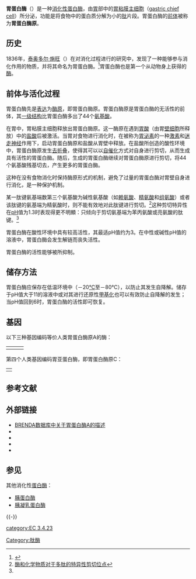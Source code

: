 {{enzyme
| Name = 胃蛋白酶A
| EC_number = 3.4.23.1
| CAS_number = 9001-75-6
| IUBMB_EC_number = 3/4/23/1
| GO_code = 0004194
| image = 1PSO.png
| width =
| caption = Pepsin in complex with [[pepstatin|pepstatin]].<ref name="pmid7663352">{{PDB|1PSO}}; {{cite journal | author = Fujinaga M, Chernaia MM, Tarasova NI, Mosimann SC, James MN | title = Crystal structure of human pepsin and its complex with pepstatin | journal = Protein Sci. | volume = 4 | issue = 5 | pages = 960–72 | pmid = 7663352 | pmc = 2143119 | doi = 10.1002/pro.5560040516 | url = |date=May 1995}}</ref>
}}
{{enzyme
| Name = 胃蛋白酶B
| EC_number = 3.4.23.2
| CAS_number = 9025-48-3
| IUBMB_EC_number = 3/4/23/2
| GO_code =
| image =
| width =
| caption =
}}
{{enzyme
| Name = 胃蛋白酶C（胃亚蛋白酶）
| EC_number = 3.4.23.3
| CAS_number = 9012-71-9
| IUBMB_EC_number = 3/4/23/3
| GO_code =
| image =
| width =
| caption =
}}

'''胃蛋白酶'''（{{lang-en|pepsin}}）是一种[[消化系统|消化性]][[蛋白酶|蛋白酶]]，由[[胃|胃]]部中的[[胃粘膜主细胞|胃粘膜主细胞]]（[[gastric_chief_cell|gastric chief cell]]）所分泌，功能是将食物中的蛋白质分解为小的[[肽|肽]]片段。胃蛋白酶的[[蛋白质前体|前体]]被称为'''胃蛋白酶原'''。

==历史==
1836年，[[泰奥多尔·施旺|泰奥多尔·施旺]]（{{lang|en|Theodor Schwann}}）在对消化过程进行的研究中，发现了一种能够参与消化作用的物质，并将其命名为胃蛋白酶。<ref>{{cite journal |author=Florkin M |title = Discovery of pepsin by Theodor Schwann. |journal = Rev Med Liege |volume=12 |issue=5 |pages=139-44 |year=1957 |pmid=13432398}}</ref>胃蛋白酶也是第一个从动物身上获得的[[酶|酶]]。

==前体与活化过程==
胃蛋白酶先是[[蛋白质表达|表达]]为[[酶原|酶原]]，即胃蛋白酶原。胃蛋白酶原是胃蛋白酶的无活性的前体，其[[一级结构|一级结构]]比胃蛋白酶多出了44个[[氨基酸|氨基酸]]。

在胃中，胃粘膜主细胞释放出胃蛋白酶原。这一酶原在遇到[[胃酸|胃酸]]（由胃[[壁细胞|壁细胞]]所释放）中的[[盐酸|盐酸]]后被激活。当胃对食物进行消化时，在被称为[[胃泌素|胃泌素]]的一种[[激素|激素]]和[[迷走神经|迷走神经]]作用下，启动胃蛋白酶原和盐酸从胃壁中释放。在盐酸所创造的酸性环境中，胃蛋白酶原发生[[蛋白质折叠|去折叠]]，使得其可以以[[自催化|自催化]]方式对自身进行剪切，从而生成具有活性的胃蛋白酶。随后，生成的胃蛋白酶继续对胃蛋白酶原进行剪切，将44个氨基酸残基切去，产生更多的胃蛋白酶。

这种在没有食物消化时保持酶原形式的机制，避免了过量的胃蛋白酶对胃壁自身进行消化，是一种保护机制。

某一肽键氨基端数第三个氨基酸为碱性氨基酸（如[[赖氨酸|赖氨酸]]、[[精氨酸|精氨酸]]和[[组氨酸|组氨酸]]）或者该肽键的氨基端为精氨酸时，则不能有效地对此肽键进行剪切。<ref name="expasy">[http://www.expasy.ch/tools/peptidecutter/peptidecutter_enzymes.html 酶和化学物质对于多肽的特异性剪切位点]</ref>这种剪切特异性在[[pH|pH]]值为1.3时表现得更不明顯：只倾向于剪切氨基端为苯丙氨酸或亮氨酸的肽键。<ref name="expasy"/>

胃蛋白酶在酸性环境中具有较高活性，其最适pH值约为3。在中性或碱性pH值的溶液中，胃蛋白酶会发生解链而丧失活性。

胃蛋白酶的活性能够被{{tsl|en|pepstatin|pepstatin}}所抑制。

==储存方法==
胃蛋白酶应保存在低温环境中（－20[[℃|℃]]至－80℃），以防止其发生自降解。储存于pH值大于11的溶液中或对其进行还原性[[甲基化|甲基化]]也可以有效防止自降解的发生；当pH值回到6时，胃蛋白酶的活性即可恢复。

==基因==
以下三种基因编码等价人类胃蛋白酶原A的酶：
<table><tr><td>
{{protein
| Name = 胃蛋白酶原3、I类（胃蛋白酶原A）
| caption =
| image =
| width =
| HGNCid = 8885
| Symbol = PGA3
| AltSymbols =
| EntrezGene = 643834
| OMIM = 169710
| RefSeq = NM_001079807
| UniProt = P00790
| PDB =
| ECnumber = 3.4.23.1
| Chromosome = 11
| Arm = q
| Band = 13
| LocusSupplementaryData =
}}
</td><td>{{protein
| Name = 胃蛋白酶原4、I类（胃蛋白酶原A）
| caption =
| image =
| width =
| HGNCid = 8886
| Symbol = PGA4
| AltSymbols =
| EntrezGene = 643847
| OMIM = 169720
| RefSeq = NM_001079808
| UniProt = P00790
| PDB =
| ECnumber = 3.4.23.1
| Chromosome = 11
| Arm = q
| Band = 13
| LocusSupplementaryData =
}}
</td><td>{{protein
| Name = [[PGA5|胃蛋白酶原5、I类（胃蛋白酶原A）]]
| caption =
| image =
| width =
| HGNCid = 8887
| Symbol = [[PGA5|PGA5]]
| AltSymbols =
| EntrezGene = 5222
| OMIM = 169730
| RefSeq = NM_014224
| UniProt = P00790
| PDB =
| ECnumber = 3.4.23.1
| Chromosome = 11
| Arm = q
| Band = 13
| LocusSupplementaryData =
}}
</td></tr></table>{{clear}}

第四个人类基因编码胃亚蛋白酶，即胃蛋白酶原C：

<table><tr><td>
{{protein
| Name = [[胃亚蛋白酶|前胃亚蛋白酶<br/>（胃蛋白酶原C）]]
| caption =
| image =
| width =
| HGNCid = 8890
| Symbol = [[gastricsin|PGC]]
| AltSymbols =
| EntrezGene = 5225
| OMIM = 169740
| RefSeq = NM_001166424
| UniProt = P20142
| PDB =
| ECnumber = 3.4.23.3
| Chromosome = 6
| Arm = p
| Band = ter
| LocusSupplementaryData = -p21.1
}}</td></tr></table>
{{clear}}

== 参考文献 ==
{{Reflist|2}}

== 外部链接 ==
* [http://www.brenda-enzymes.info/php/result_flat.php4?ecno=3.4.23.1 BRENDA数据库中关于胃蛋白酶A的描述]
* {{MeshName|Pepsin+A}}
* {{MeshName|Pepsinogens}}
* {{MeshName|Pepsinogen+A}}
* {{MeshName|Pepsinogen+C}}

== 参见 ==
其他消化性[[蛋白酶|蛋白酶]]：
* [[胰蛋白酶|胰蛋白酶]]
* [[胰凝乳蛋白酶|胰凝乳蛋白酶]]

{{-}}
{{胃肠生理学}}
{{天冬氨酸蛋白酶类}}

[[category:EC_3.4.23|category:EC 3.4.23]]
[[Category:肽酶|Category:肽酶]]